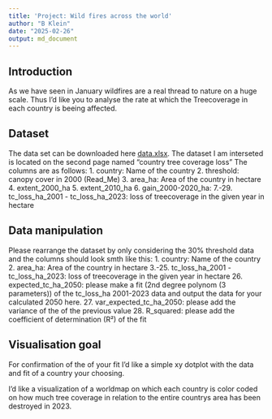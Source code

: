 ```yaml
---
title: 'Project: Wild fires across the world'
author: "B Klein"
date: "2025-02-26"
output: md_document
---
```

## Introduction

As we have seen in January wildfires are a real thread to nature on a huge scale.
Thus I'd like you to analyse the rate at which the Treecoverage in each country is beeing affected.

## Dataset
The data set can be downloaded here [data.xlsx](https://gfw2-data.s3.amazonaws.com/country-pages/country_stats/download/gfw_2023_statistics_summary_v30102024.xlsx).
The dataset I am interseted is located on the second page named "country tree coverage loss"
The columns are as follows:
1. country: Name of the country
2. threshold: canopy cover in 2000 (Read_Me)
3. area_ha: Area of the country in hectare
4. extent_2000_ha 
5. extent_2010_ha
6. gain_2000-2020_ha:
7.-29. tc_loss_ha_2001 -	tc_loss_ha_2023: loss of treecoverage in the given year in hectare

## Data manipulation
Please rearrange the dataset by only considering the 30% threshold data and the columns should look smth like this:
1. country: Name of the country
2. area_ha: Area of the country in hectare
3.-25. tc_loss_ha_2001 -	tc_loss_ha_2023: loss of treecoverage in the given year in hectare
26. expected_tc_ha_2050: please make a fit (2nd degree polynom (3 parameters)) of the tc_loss_ha 2001-2023 data and output the data for your calculated 2050 here.
27. var_expected_tc_ha_2050: please add the variance of the of the previous value
28. R_squared: please add the coefficient of determination (R²) of the fit 

## Visualisation goal
For confirmation of the of your fit I'd like a simple xy dotplot with the data and fit of a country your choosing.

I'd like a visualization of a worldmap on which each country is color coded on how much tree coverage in relation to the entire countrys area has been destroyed in 2023.